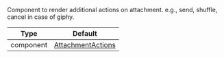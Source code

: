 Component to render additional actions on attachment. e.g., send, shuffle, cancel in case of giphy.

| Type      | Default                                                                                                                                        |
| --------- | ---------------------------------------------------------------------------------------------------------------------------------------------- |
| component | [AttachmentActions](https://github.com/GetStream/stream-chat-react-native/blob/master/package/src/components/Attachment/AttachmentActions.tsx) |
